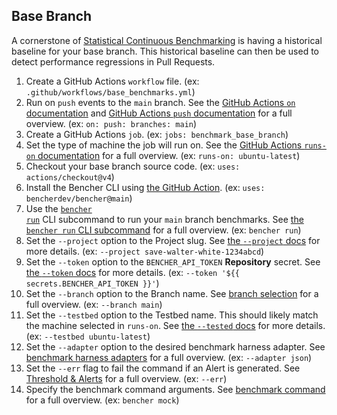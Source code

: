 
## Base Branch

A cornerstone of [Statistical Continuous Benchmarking][statistical continuous benchmarking]
is having a historical baseline for your base branch.
This historical baseline can then be used to detect performance regressions in Pull Requests.

<BaseBranchCode />

1. Create a GitHub Actions `workflow` file.
   (ex: `.github/workflows/base_benchmarks.yml`)
2. Run on `push` events to the `main` branch.
   See the [GitHub Actions `on` documentation][github actions on]
   and [GitHub Actions `push` documentation][github actions push] for a full overview.
   (ex: `on: push: branches: main`)
3. Create a GitHub Actions `job`.
   (ex: `jobs: benchmark_base_branch`)
4. Set the type of machine the job will run on.
   See the [GitHub Actions `runs-on` documentation][github actions runs-on]
   for a full overview.
   (ex: `runs-on: ubuntu-latest`)
5. Checkout your base branch source code.
   (ex: `uses: actions/checkout@v4`)
6. Install the Bencher CLI using [the GitHub Action][bencher cli github action].
   (ex: `uses: bencherdev/bencher@main`)
7. Use the <code><a href="/docs/explanation/bencher-run/">bencher run</a></code> CLI subcommand
   to run your `main` branch benchmarks.
   See [the `bencher run` CLI subcommand][bencher run] for a full overview.
   (ex: `bencher run`)
8. Set the `--project` option to the Project slug.
   See [the `--project` docs][project option] for more details.
   (ex: `--project save-walter-white-1234abcd`)
9. Set the `--token` option to the `BENCHER_API_TOKEN` **Repository** secret.
   See [the `--token` docs][token option] for more details.
   (ex: `--token '${{ secrets.BENCHER_API_TOKEN }}'`)
10. Set the `--branch` option to the Branch name.
    See [branch selection][branch selection branch] for a full overview.
    (ex: `--branch main`)
11. Set the `--testbed` option to the Testbed name.
    This should likely match the machine selected in `runs-on`.
    See [the `--tested` docs][testbed option] for more details.
    (ex: `--testbed ubuntu-latest`)
12. Set the `--adapter` option to the desired benchmark harness adapter.
    See [benchmark harness adapters][adapters] for a full overview.
    (ex: `--adapter json`)
13. Set the `--err` flag to fail the command if an Alert is generated.
    See [Threshold & Alerts][alerts] for a full overview.
    (ex: `--err`)
14. Specify the benchmark command arguments.
    See [benchmark command][command argument] for a full overview.
    (ex: `bencher mock`)

[github actions on]: https://docs.github.com/en/actions/using-workflows/workflow-syntax-for-github-actions#on
[github actions push]: https://docs.github.com/en/webhooks/webhook-events-and-payloads#push
[github actions runs-on]: https://docs.github.com/en/actions/using-workflows/workflow-syntax-for-github-actions#jobsjob_idruns-on
[bencher cli github action]: https://github.com/marketplace/actions/bencher-cli

[statistical continuous benchmarking]: /docs/how-to/track-benchmarks/#statistical-continuous-benchmarking
[bencher run]: /docs/explanation/bencher-run/
[project option]: /docs/explanation/bencher-run/#--project-project
[token option]: /docs/explanation/bencher-run/#--token-token
[branch selection branch]: /docs/explanation/branch-selection/#--branch-branch
[testbed option]: /docs/explanation/bencher-run/#--testbed-testbed
[adapters]: /docs/explanation/adapters/
[alerts]: /docs/explanation/thresholds/#alerts
[command argument]: /docs/explanation/bencher-run/#benchmark-command

